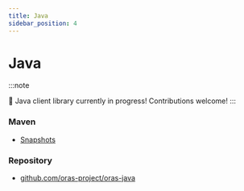```yaml
---
title: Java
sidebar_position: 4
---
```


# Java

:::note

🚧 Java client library currently in progress! Contributions welcome!
:::

### Maven 

- [Snapshots](https://github.com/oras-project/oras-java/packages/2268048)

### Repository

- [github.com/oras-project/oras-java](https://github.com/oras-project/oras-java)
